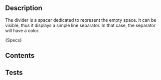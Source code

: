
## Description
The divider is a spacer dedicated to represent the empty space.
It can be visible, thus it displays a simple line separator. In that case, the separator will have a color.

<Description>{Specs}</Description>

## Contents
<SpecsDividerContents />

## Tests
<SpecsDividerTests />
